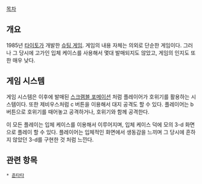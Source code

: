 [[목차]]

== 개요 ==

1985년 [[타이토]]가 개발한 [[슈팅 게임]]. 게임의 내용 자체는 의외로 단순한 게임이다. 그러나 그 당시에 고가인 입체 케이스를 사용해서 몇대 발매되지도 않았고, 게임의 인지도 또한 매우 낮다.

== 게임 시스템 ==

게임 시스템은 이후에 발매된 [[스크램블 포메이션]] 처럼 플레이어가 호위기를 활용하는 시스템이다. 또한 제비우스처럼 c 버튼을 이용해서 대지 공격도 할 수 있다. 플레이어는 b 버튼으로 호위기를 때어놓고 공격하거나, 호위기와 함께 공격한다.

이 모든 플레이는 입체 케이스를 이용해서 이루어지며, 입체 케이스 덕에 모의 3-d 화면으로 플레이 할 수 있다. 플레이어는 입체적인 화면에서 생동감을 느끼며 그 당시에 흔하지 않았던 3-d를 구현한 것 처럼 느낀다. 

== 관련 항목 ==

 * [[준타타]]

